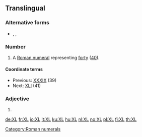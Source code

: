 ==Translingual==

===Alternative forms===
* {{l|mul|xl}}, {{l|mul|XXXX}}, {{l|mul|xxxx}}

===Number===
{{mul-number}}

# A [[Roman numeral]] representing [[forty]] ([[40]]).

====Coordinate terms====
* Previous: [[XXXIX]] (39)
* Next: [[XLI]] (41)

===Adjective===
{{en-adj|-}}

# {{initialism of|[[extra]] [[large]]|lang=en}}

[[Category:Roman numerals]]

[[de:XL]]
[[fr:XL]]
[[io:XL]]
[[it:XL]]
[[ku:XL]]
[[hu:XL]]
[[nl:XL]]
[[no:XL]]
[[pl:XL]]
[[fi:XL]]
[[th:XL]]